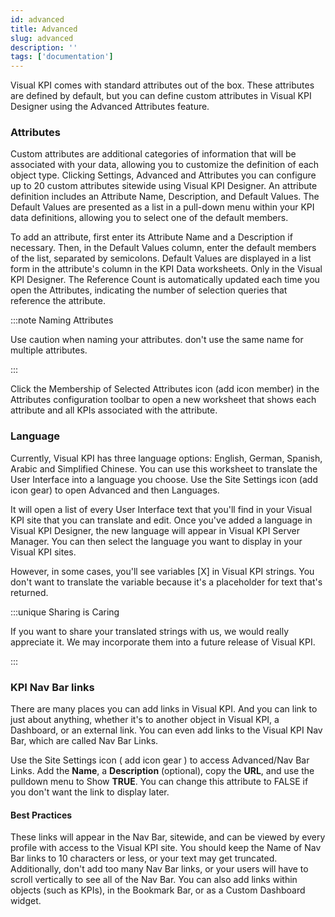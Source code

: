 ```yaml
---
id: advanced
title: Advanced
slug: advanced
description: ''
tags: ['documentation']
---
```



Visual KPI comes with standard attributes out of the box. These attributes are defined by default, but you can define custom attributes in Visual KPI Designer using the Advanced Attributes feature. 

### Attributes

Custom attributes are additional categories of information that will be associated with your data, allowing you to customize the definition of each object type. Clicking Settings, Advanced and Attributes you can configure up to 20 custom attributes sitewide using Visual KPI Designer. An attribute definition includes an Attribute Name, Description, and Default Values. The Default Values are presented as a list in a pull-down menu within your KPI data definitions, allowing you to select one of the default members.

<StylizedImage
  imgURL="img/site-settings/attributes-worksheet.png"
  alt="Attributes Worksheet"
/>

To add an attribute, first enter its Attribute Name and a Description if necessary. Then, in the Default Values column, enter the default members of the list, separated by semicolons. Default Values are displayed in a list form in the attribute's column in the KPI Data worksheets. Only in the Visual KPI Designer. The Reference Count is automatically updated each time you open the Attributes, indicating the number of selection queries that reference the attribute.


:::note Naming Attributes 

Use caution when naming your attributes. don't use the same name for multiple attributes.

:::

Click the Membership of Selected Attributes icon (add icon member) in the Attributes configuration toolbar to open a new worksheet that shows each attribute and all KPIs associated with the attribute.

<StylizedImage
  imgURL="img/site-settings/attributesmembership-worksheet.png"
  alt="Attributes Membreship Worksheet"
/>

### Language

Currently, Visual KPI has three language options: English, German, Spanish, Arabic and Simplified Chinese.  You can use this worksheet to translate the User Interface into a language you choose. Use the Site Settings icon (add icon gear) to open Advanced and then Languages.

<StylizedImage
  imgURL="img/site-settings/language-worksheet.png"
  alt="Language Worksheet"
/>

It will open a list of every User Interface text that you'll find in your Visual KPI site that you can translate and edit. Once you've added a language in Visual KPI Designer, the new language will appear in Visual KPI Server Manager. You can then select the language you want to display in your Visual KPI sites. 

However, in some cases, you'll see variables [X] in Visual KPI strings. You don't want to translate the variable because it's a placeholder for text that's returned.

:::unique Sharing is Caring

If you want to share your translated strings with us, we would really appreciate it. We may incorporate them into a future release of Visual KPI.

:::

### KPI Nav Bar links

There are many places you can add links in Visual KPI. And you can link to just about anything, whether it's to another object in Visual KPI, a Dashboard, or an external link. You can even add links to the Visual KPI Nav Bar, which are called Nav Bar Links.

<StylizedImage
  imgURL="img/site-settings/navlink-enduser.png"
  alt="Nav Bar Link End User View"
/>

Use the Site Settings icon ( add icon gear ) to access Advanced/Nav Bar Links. Add the **Name**, a **Description** (optional), copy the **URL**, and use the pulldown menu to Show **TRUE**. You can change this attribute to FALSE if you don't want the link to display later.

<StylizedImage
  imgURL="img/site-settings/navlink-worksheet.png"
  alt="Nav Bar Link Worksheet"
/>

#### Best Practices

These links will appear in the Nav Bar, sitewide, and can be viewed by every profile with access to the Visual KPI site. You should keep the Name of Nav Bar links to 10 characters or less, or your text may get truncated. Additionally, don't add too many Nav Bar links, or your users will have to scroll vertically to see all of the Nav Bar. You can also add links within objects (such as KPIs), in the Bookmark Bar, or as a Custom Dashboard widget.